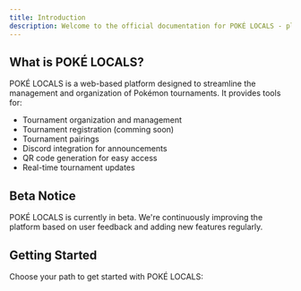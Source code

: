 ```yaml
---
title: Introduction
description: Welcome to the official documentation for POKÉ LOCALS - platform for managing Pokémon tournaments. This guide will help you understand how to use POKÉ LOCALS effectively, whether you're a tournament organizer or a player.
---
```


## What is POKÉ LOCALS?

POKÉ LOCALS is a web-based platform designed to streamline the management and organization of Pokémon tournaments. It provides tools for:

- Tournament organization and management
- Tournament registration (comming soon)
- Tournament pairings
- Discord integration for announcements
- QR code generation for easy access
- Real-time tournament updates

## Beta Notice

POKÉ LOCALS is currently in beta. We're continuously improving the platform based on user feedback and adding new features regularly.

## Getting Started

Choose your path to get started with POKÉ LOCALS:

<Cards>
  <Card
    title="Tournament Organizers Guide"
    href="/docs/organizers"
    description="Learn how to create and manage tournaments"
  />
  <Card
    title="Players Guide"
    href="/docs/players"
    description="Learn how to join and participate in tournaments"
  />
  <Card
    title="Organizations"
    href="/docs/organizations"
    description="Understanding organization management"
  />
  <Card
    title="Tournament ManagementGuide"
    href="/docs/tournaments"
    description="Detailed guide on tournament operations"
  />
</Cards>
